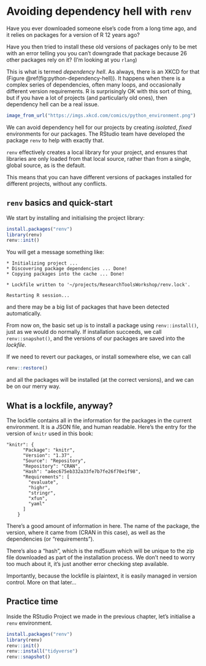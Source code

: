 # Avoiding dependency hell with `renv`

Have you ever downloaded someone else's code from a long time ago, and it relies
on packages for a version of R 12 years ago?

Have you then tried to install these old versions of packages only to be met with an error telling you you can't downgrade that package because 26 other packages rely on it? (I'm looking at you `rlang`)

This is what is termed *dependency hell*. As always, there is an XKCD for that (Figure \@ref(fig:python-dependency-hell)). It happens when there is a complex series of dependencies, often many loops, and occasionally different version requirements. R is surprisingly OK with this sort of thing, but if you have a lot of projects (and particularly old ones), then dependency hell can be a real issue. 

```r
image_from_url("https://imgs.xkcd.com/comics/python_environment.png")
```

We can avoid dependency hell for our projects by creating _isolated_, _fixed_ environments for our packages. The RStudio team have developed the package `renv` to help with exactly that.

`renv` effectively creates a local library for your project, and ensures that libraries are only loaded from that local source, rather than from a single, global source, as is the default.

This means that you can have different versions of packages installed for different projects, without any conflicts.

## `renv` basics and quick-start
We start by installing and initialising the project library:

```r
install.packages("renv")
library(renv)
renv::init()
```

You will get a message something like:
```
* Initializing project ...
* Discovering package dependencies ... Done!
* Copying packages into the cache ... Done!

* Lockfile written to '~/projects/ResearchToolsWorkshop/renv.lock'.

Restarting R session...
```

and there may be a big list of packages that have been detected automatically.

From now on, the basic set up is to install a package using `renv::install()`, just as we would do normally. If installation succeeds, we call `renv::snapshot()`, and the versions of our packages are saved into the _lockfile_.

If we need to revert our packages, or install somewhere else, we can call
```r
renv::restore()
```
and all the packages will be installed (at the correct versions), and we can be on our merry way.

## What is a lockfile, anyway?
The lockfile contains all in the information for the packages in the current environment. It is a JSON file, and human readable. Here's the entry for the version of `knitr` used in this book:

```
"knitr": {
      "Package": "knitr",
      "Version": "1.37",
      "Source": "Repository",
      "Repository": "CRAN",
      "Hash": "a4ec675eb332a33fe7b7fe26f70e1f98",
      "Requirements": [
        "evaluate",
        "highr",
        "stringr",
        "xfun",
        "yaml"
      ]
    }
```
There's a good amount of information in here. The name of the package, the version, where it came from (CRAN in this case), as well as the dependencies (or "requirements").

There's also a "hash", which is the md5sum which will be unique to the zip file downloaded as part of the installation process. We don't need to worry too much about it, it's just another error checking step available.

Importantly, because the lockfile is plaintext, it is easily managed in version control. More on that later...

## Practice time
Inside the RStudio Project we made in the previous chapter, let's initialise a `renv` environment.

```r
install.packages("renv")
library(renv)
renv::init()
renv::install("tidyverse")
renv::snapshot()
```
